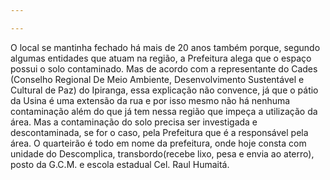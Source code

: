 ```yaml
---

---
```

O local se mantinha fechado há mais de 20 anos também porque, segundo algumas entidades que atuam na região, a Prefeitura alega que o espaço possui o solo contaminado. Mas de acordo com a representante do Cades (Conselho Regional De Meio Ambiente, Desenvolvimento Sustentável e Cultural de Paz) do Ipiranga, essa explicação não convence, já que o pátio da Usina é uma extensão da rua e por isso mesmo não há nenhuma contaminação além do que já tem nessa região que impeça a utilização da área. Mas a contaminação do solo precisa ser investigada e descontaminada, se for o caso, pela Prefeitura que é a responsável pela área. O quarteirão é todo em nome da prefeitura, onde hoje consta com unidade do Descomplica, transbordo(recebe lixo, pesa e envia ao aterro), posto da G.C.M. e escola estadual Cel. Raul Humaitá.